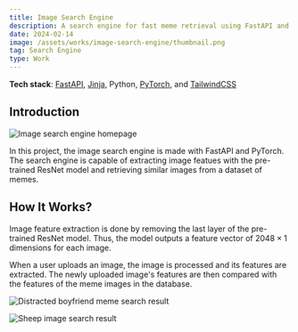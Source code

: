 ```yaml
---
title: Image Search Engine
description: A search engine for fast meme retrieval using FastAPI and PyTorch
date: 2024-02-14
image: /assets/works/image-search-engine/thumbnail.png
tag: Search Engine
type: Work
---
```


**Tech stack**: [FastAPI](https://fastapi.tiangolo.com/), [Jinja](https://jinja.palletsprojects.com/), Python, [PyTorch](https://pytorch.org/), and [TailwindCSS](https://tailwindcss.com/)

## Introduction

![Image search engine homepage](/assets/works/image-search-engine/thumbnail.png "Image search engine homepage")

In this project, the image search engine is made with FastAPI and PyTorch.
The search engine is capable of extracting image featues with the pre-trained ResNet model and 
retrieving similar images from a dataset of memes.

## How It Works?

Image feature extraction is done by removing the last layer of the pre-trained ResNet model.
Thus, the model outputs a feature vector of $2048 \times 1$ dimensions for each image.

When a user uploads an image, the image is processed and its features are extracted.
The newly uploaded image's features are then compared with the features of the meme images in the database.

![Distracted boyfriend meme search result](/assets/works/image-search-engine/distracted-boyfriend.png "Distracted boyfriend meme search result")

![Sheep image search result](/assets/works/image-search-engine/sheep.png "Sheep image search result")
